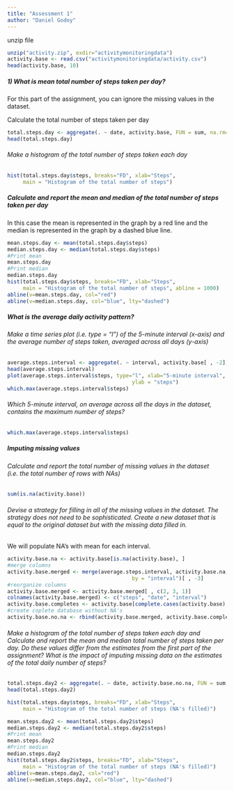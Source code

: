 ```yaml
---
title: "Assessment 1"
author: "Daniel Godoy"
---
```


unzip file

```r
unzip("activity.zip", exdir="activitymonitoringdata")
activity.base <- read.csv("activitymonitoringdata/activity.csv")
head(activity.base, 10)
```

##### 1) What is mean total number of steps taken per day?

For this part of the assignment, you can ignore the missing values in the dataset.

Calculate the total number of steps taken per day

```r
total.steps.day <- aggregate(. ~ date, activity.base, FUN = sum, na.rm=TRUE)
head(total.steps.day)
```

###### Make a histogram of the total number of steps taken each day

```r
hist(total.steps.day$steps, breaks="FD", xlab="Steps", 
     main = "Histogram of the total number of steps")
```

##### Calculate and report the mean and median of the total number of steps taken per day

In this case the mean is represented in the graph by a red line and the median
is represented in the graph by a dashed blue line.

```r
mean.steps.day <- mean(total.steps.day$steps)
median.steps.day <- median(total.steps.day$steps)
#Print mean
mean.steps.day
#Print median
median.steps.day
hist(total.steps.day$steps, breaks="FD", xlab="Steps", 
     main = "Histogram of the total number of steps", abline = 1000)
abline(v=mean.steps.day, col="red")
abline(v=median.steps.day, col="blue", lty="dashed")
```

##### What is the average daily activity pattern?

###### Make a time series plot (i.e. type = "l") of the 5-minute interval (x-axis) and the average number of steps taken, averaged across all days (y-axis)

```r
average.steps.interval <- aggregate(. ~ interval, activity.base[ , -2], FUN = mean, na.rm=TRUE)
head(average.steps.interval)
plot(average.steps.interval$steps, type="l", xlab="5-minute interval",
                                        ylab = "steps")
which.max(average.steps.interval$steps)
```

###### Which 5-minute interval, on average across all the days in the dataset, contains the maximum number of steps?
```r
which.max(average.steps.interval$steps)
```

##### Imputing missing values

###### Calculate and report the total number of missing values in the dataset (i.e. the total number of rows with NAs)

```r
sum(is.na(activity.base))
```

###### Devise a strategy for filling in all of the missing values in the dataset. The strategy does not need to be sophisticated. Create a new dataset that is equal to the original dataset but with the missing data filled in.


We will populate NA's with mean for each interval.

```r
activity.base.na <- activity.base[is.na(activity.base), ]
#merge columns
activity.base.merged <- merge(average.steps.interval, activity.base.na,
                                        by = "interval")[ , -3]
#reorganize columns
activity.base.merged <- activity.base.merged[ , c(2, 3, 1)]
colnames(activity.base.merged) <- c("steps", "date", "interval")
activity.base.completes <- activity.base[complete.cases(activity.base), ]
#create coplete database without NA's
activity.base.no.na <- rbind(activity.base.merged, activity.base.completes)
```

###### Make a histogram of the total number of steps taken each day and Calculate and report the mean and median total number of steps taken per day. Do these values differ from the estimates from the first part of the assignment? What is the impact of imputing missing data on the estimates of the total daily number of steps?

```r
total.steps.day2 <- aggregate(. ~ date, activity.base.no.na, FUN = sum, na.rm=TRUE)
head(total.steps.day2)
```

```r
hist(total.steps.day$steps, breaks="FD", xlab="Steps", 
     main = "Histogram of the total number of steps (NA's filled)")
```

```r
mean.steps.day2 <- mean(total.steps.day2$steps)
median.steps.day2 <- median(total.steps.day2$steps)
#Print mean
mean.steps.day2
#Print median
median.steps.day2
hist(total.steps.day2$steps, breaks="FD", xlab="Steps", 
     main = "Histogram of the total number of steps (NA's filled)")
abline(v=mean.steps.day2, col="red")
abline(v=median.steps.day2, col="blue", lty="dashed")
```







